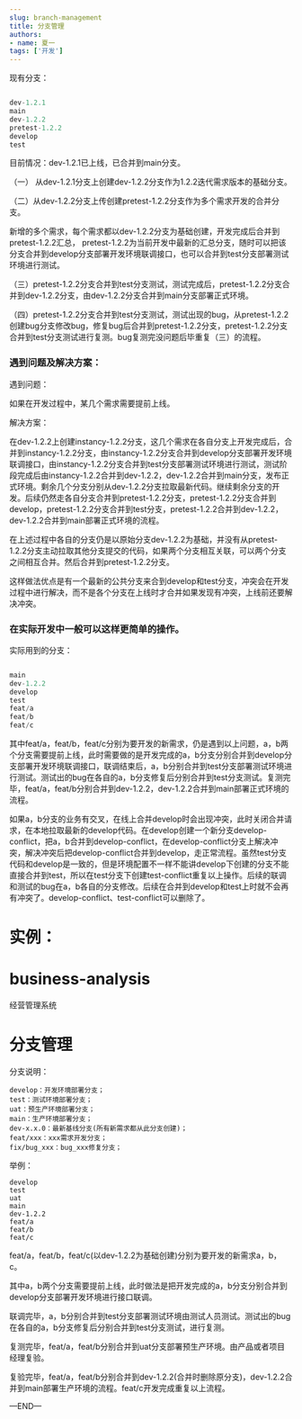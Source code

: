 ```yaml
---
slug: branch-management
title: 分支管理
authors:
- name: 夏一
tags: ['开发']
---
```



现有分支：

```jsx

dev-1.2.1
main
dev-1.2.2
pretest-1.2.2
develop
test

```


目前情况：dev-1.2.1已上线，已合并到main分支。

（一） 从dev-1.2.1分支上创建dev-1.2.2分支作为1.2.2迭代需求版本的基础分支。

（二）从dev-1.2.2分支上传创建pretest-1.2.2分支作为多个需求开发的合并分支。

新增的多个需求，每个需求都以dev-1.2.2分支为基础创建，开发完成后合并到pretest-1.2.2汇总，
pretest-1.2.2为当前开发中最新的汇总分支，随时可以把该分支合并到develop分支部署开发环境联调接口，也可以合并到test分支部署测试环境进行测试。

（三）pretest-1.2.2分支合并到test分支测试，测试完成后，pretest-1.2.2分支合并到dev-1.2.2分支，由dev-1.2.2分支合并到main分支部署正式环境。

（四）pretest-1.2.2分支合并到test分支测试，测试出现的bug，从pretest-1.2.2创建bug分支修改bug，修复bug后合并到pretest-1.2.2分支，pretest-1.2.2分支合并到test分支测试进行复测。bug复测完没问题后毕重复（三）的流程。


<div>
<h3>遇到问题及解决方案：</h3>
</div>


遇到问题：

如果在开发过程中，某几个需求需要提前上线。

解决方案：

在dev-1.2.2上创建instancy-1.2.2分支，这几个需求在各自分支上开发完成后，合并到instancy-1.2.2分支，由instancy-1.2.2分支合并到develop分支部署开发环境联调接口，由instancy-1.2.2分支合并到test分支部署测试环境进行测试，测试阶段完成后由instancy-1.2.2合并到dev-1.2.2，dev-1.2.2合并到main分支，发布正式环境。剩余几个分支分别从dev-1.2.2分支拉取最新代码。继续剩余分支的开发。后续仍然走各自分支合并到pretest-1.2.2分支，pretest-1.2.2分支合并到develop，pretest-1.2.2分支合并到test分支，pretest-1.2.2合并到dev-1.2.2，dev-1.2.2合并到main部署正式环境的流程。

在上述过程中各自的分支仍是以原始分支dev-1.2.2为基础，并没有从pretest-1.2.2分支主动拉取其他分支提交的代码，如果两个分支相互关联，可以两个分支之间相互合并。然后合并到pretest-1.2.2分支。

这样做法优点是有一个最新的公共分支来合到develop和test分支，冲突会在开发过程中进行解决，而不是各个分支在上线时才合并如果发现有冲突，上线前还要解决冲突。


<div>
<h3>在实际开发中一般可以这样更简单的操作。</h3>
</div>

实际用到的分支：

```jsx

main
dev-1.2.2
develop
test
feat/a
feat/b
feat/c

```

其中feat/a，feat/b，feat/c分别为要开发的新需求，仍是遇到以上问题，a，b两个分支需要提前上线，此时需要做的是开发完成的a，b分支分别合并到develop分支部署开发环境联调接口，联调结束后，a，b分别合并到test分支部署测试环境进行测试。测试出的bug在各自的a，b分支修复后分别合并到test分支测试。复测完毕，feat/a，feat/b分别合并到dev-1.2.2，dev-1.2.2合并到main部署正式环境的流程。

如果a，b分支的业务有交叉，在线上合并develop时会出现冲突，此时关闭合并请求，在本地拉取最新的develop代码。在develop创建一个新分支develop-conflict，把a，b合并到develop-conflict，在develop-conflict分支上解决冲突，解决冲突后把develop-conflict合并到develop，走正常流程。虽然test分支代码和develop是一致的，但是环境配置不一样不能讲develop下创建的分支不能直接合并到test，所以在test分支下创建test-conflict重复以上操作。后续的联调和测试的bug在a，b各自的分支修改。后续在合并到develop和test上时就不会再有冲突了。develop-conflict、test-conflict可以删除了。

# 实例：

# business-analysis

经营管理系统

# 分支管理

分支说明：

```
develop：开发环境部署分支；
test：测试环境部署分支；
uat：预生产环境部署分支；
main：生产环境部署分支；
dev-x.x.0：最新基线分支(所有新需求都从此分支创建)；
feat/xxx：xxx需求开发分支；
fix/bug_xxx：bug_xxx修复分支；
```

举例：

```
develop
test
uat
main
dev-1.2.2
feat/a
feat/b
feat/c
```

feat/a，feat/b，feat/c(以dev-1.2.2为基础创建)分别为要开发的新需求a，b，c。

其中a，b两个分支需要提前上线，此时做法是把开发完成的a，b分支分别合并到develop分支部署开发环境进行接口联调。

联调完毕，a，b分别合并到test分支部署测试环境由测试人员测试。测试出的bug在各自的a，b分支修复后分别合并到test分支测试，进行复测。

复测完毕，feat/a，feat/b分别合并到uat分支部署预生产环境。由产品或者项目经理复验。

复验完毕，feat/a，feat/b分别合并到dev-1.2.2(合并时删除原分支)，dev-1.2.2合并到main部署生产环境的流程。feat/c开发完成重复以上流程。



—END—



